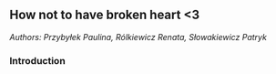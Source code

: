 ## How not to have broken heart <3 {#xai-heart-disease}

*Authors: Przybyłek Paulina, Rólkiewicz Renata, Słowakiewicz Patryk*

### Introduction